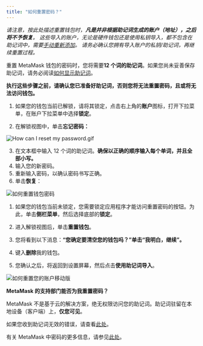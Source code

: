 ```yaml
---
title: "如何重置密码？"
---
```



_请注意，按此处描述重置钱包时，**凡是并非根据助记词生成的账户（地址），之后将不予恢复**。 这些导入的账户，无论是硬件钱包还是使用私钥导入，都不包含在助记词中，需要[手动重新添加](/managing-my-wallet/accounts-and-addresses/how-to-add-missing-accounts-after-restoring-with-secret-recovery-phrase)。 请务必确认您拥有导入账户的私钥/助记词，再继续重置过程。_

重置 MetaMask 钱包的密码时，您将需要**12 个词的助记词**。如果您尚未妥善保存助记词，请务必阅读[如何显示助记词](/privacy-and-security/how-to-reveal-your-secret-recovery-phrase)。

**执行这些步骤之前，请确认您已准备好助记词，否则您将无法重置密码，且或将无法访问钱包。**

<Tabs>

<TabItem value="扩展版" label="扩展版">

1. 如果您的钱包当前已解锁，请将其锁定，点击右上角的**账户**图标，打开下拉菜单，在账户下拉菜单中选择**锁定**。

2. 在解锁视图中，单击**忘记密码：**

<div class="center-container">
  <div class="img-medium">
    <img
      src={
        require("../../../../../../img/i18n/legacy/How_can_I_reset_my_password.gif")
          .default
      }
      alt="How can I reset my password.gif"
    />
  </div>
</div>

3. 在文本框中输入 12 个词的助记词。**确保以正确的顺序输入每个单词，并且全部小写。**
4. 输入您的新密码。
5. 重新输入密码，以确认密码书写正确。
6. 单击**恢复**：

<div class="center-container">
  <div class="img-large">
    <img
      src={
        require("../../../../../../img/i18n/legacy/How_to_reset_wallet_2.1_password.png")
          .default
      }
      alt="如何重置钱包密码"
    />
  </div>
</div>

</TabItem>

<TabItem value="移动版" label="移动版">

1. 如果您的钱包当前未锁定，您需要锁定应用程序才能访问重置密码的按钮。为此，单击**侧栏菜单**，然后选择底部的**锁定**。

2. 进入解锁视图后，单击**重置钱包**。

3. 您将看到以下消息：**“您确定要清空您的钱包吗？”**单击**“我明白，继续”。**

4. 键入**删除**我的钱包。

5. 您确认之后，将返回到设置屏幕，然后点击**使用助记词导入**。

<div class="center-container">
  <div class="img-medium">
    <img
      src={
        require("../../../../../../img/i18n/legacy/How_to_reset_your_account_mobile.gif")
          .default
      }
      alt="如何重置您的账户移动版"
    />
  </div>
</div>

</TabItem>

</Tabs>

**MetaMask 的支持部门能否为我重置密码？**

MetaMask 不是基于云的解决方案，绝无权限访问您的助记词。助记词驻留在本地设备（客户端）上，**仅您可见**。

如果您收到助记词无效的错误，请查看[此处](/privacy-and-security/how-to-fix-invalid-seed-phrase-error-invalid-secret-recovery-phrase)。

有关 MetaMask 中密码的更多信息，请参见[此处](/privacy-and-security/passwords-and-metamask)。
